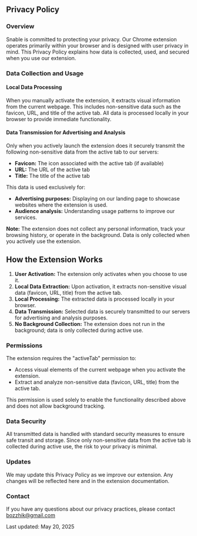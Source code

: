 ## Privacy Policy

### Overview

Snable is committed to protecting your privacy. Our Chrome extension operates primarily within your browser and is designed with user privacy in mind. This Privacy Policy explains how data is collected, used, and secured when you use our extension.

### Data Collection and Usage

#### Local Data Processing

When you manually activate the extension, it extracts visual information from the current webpage. This includes non-sensitive data such as the favicon, URL, and title of the active tab. All data is processed locally in your browser to provide immediate functionality.

#### Data Transmission for Advertising and Analysis

Only when you actively launch the extension does it securely transmit the following non-sensitive data from the active tab to our servers:

- **Favicon:** The icon associated with the active tab (if available)
- **URL:** The URL of the active tab
- **Title:** The title of the active tab

This data is used exclusively for:

- **Advertising purposes:** Displaying on our landing page to showcase websites where the extension is used.
- **Audience analysis:** Understanding usage patterns to improve our services.

**Note:** The extension does not collect any personal information, track your browsing history, or operate in the background. Data is only collected when you actively use the extension.

## How the Extension Works

1. **User Activation:** The extension only activates when you choose to use it.
2. **Local Data Extraction:** Upon activation, it extracts non-sensitive visual data (favicon, URL, title) from the active tab.
3. **Local Processing:** The extracted data is processed locally in your browser.
4. **Data Transmission:** Selected data is securely transmitted to our servers for advertising and analysis purposes.
5. **No Background Collection:** The extension does not run in the background; data is only collected during active use.

### Permissions

The extension requires the "activeTab" permission to:

- Access visual elements of the current webpage when you activate the extension.
- Extract and analyze non-sensitive data (favicon, URL, title) from the active tab.

This permission is used solely to enable the functionality described above and does not allow background tracking.

### Data Security

All transmitted data is handled with standard security measures to ensure safe transit and storage. Since only non-sensitive data from the active tab is collected during active use, the risk to your privacy is minimal.

### Updates

We may update this Privacy Policy as we improve our extension. Any changes will be reflected here and in the extension documentation.

### Contact

If you have any questions about our privacy practices, please contact bozzhik@gmail.com

Last updated: May 20, 2025
